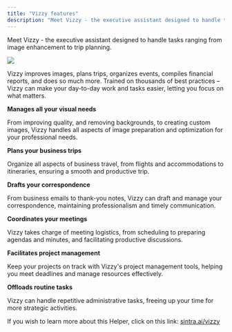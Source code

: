 ```yaml
---
title: "Vizzy features"
description: "Meet Vizzy - the executive assistant designed to handle tasks ranging from image enhancement to trip planning."
---
```


Meet Vizzy - the executive assistant designed to handle tasks ranging from image enhancement to trip planning. 

![](https://downloads.intercomcdn.com/i/o/1114413494/c1d81a3aff6da265dbd0e122/image.png?expires=1754573400&signature=7520f8fb12bb5102588b22168e17c5bd47d38671a34492a13705e2d6a38db39b&req=dSEmEs1%2FnoVWXfMW1HO4zb08e3WXd3BDTBS5SCwKiHjcmVmU2w5oIEOf%2BNqs%0AzYwS%0A)

Vizzy improves images, plans trips, organizes events, compiles financial reports, and does so much more. Trained on thousands of best practices – Vizzy can make your day-to-day work and tasks easier, letting you focus on what matters.


**Manages all your visual needs**

From improving quality, and removing backgrounds, to creating custom images, Vizzy handles all aspects of image preparation and optimization for your professional needs.

**Plans your business trips**

Organize all aspects of business travel, from flights and accommodations to itineraries, ensuring a smooth and productive trip.

**Drafts your correspondence**

From business emails to thank-you notes, Vizzy can draft and manage your correspondence, maintaining professionalism and timely communication.

**Coordinates your meetings**

Vizzy takes charge of meeting logistics, from scheduling to preparing agendas and minutes, and facilitating productive discussions.

**Facilitates project management**

Keep your projects on track with Vizzy's project management tools, helping you meet deadlines and manage resources effectively.

**Offloads routine tasks**

Vizzy can handle repetitive administrative tasks, freeing up your time for more strategic activities.

If you wish to learn more about this Helper, click on this link: [sintra.ai/vizzy](https://sintra.ai/vizzy)